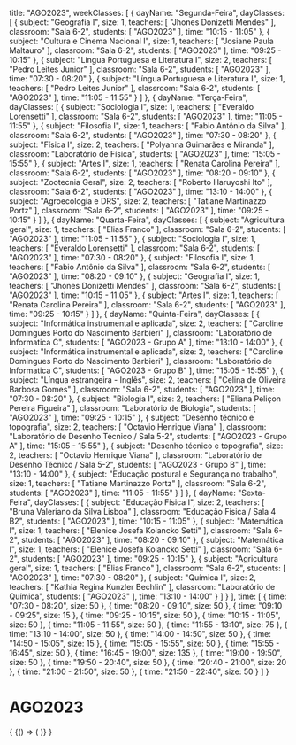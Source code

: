   title: "AGO2023",
  weekClasses: [
    {
      dayName: "Segunda-Feira",
      dayClasses: [
        {
          subject: "Geografia I",
          size: 1,
          teachers: [
            "Jhones Donizetti Mendes"
          ],
          classroom: "Sala 6-2",
          students: [
            "AGO2023"
          ],
          time: "10:15 - 11:05"
        },
        {
          subject: "Cultura e Cinema Nacional I",
          size: 1,
          teachers: [
            "Josiane Paula Maltauro"
          ],
          classroom: "Sala 6-2",
          students: [
            "AGO2023"
          ],
          time: "09:25 - 10:15"
        },
        {
          subject: "Língua Portuguesa e Literatura I",
          size: 2,
          teachers: [
            "Pedro Leites Junior"
          ],
          classroom: "Sala 6-2",
          students: [
            "AGO2023"
          ],
          time: "07:30 - 08:20"
        },
        {
          subject: "Língua Portuguesa e Literatura I",
          size: 1,
          teachers: [
            "Pedro Leites Junior"
          ],
          classroom: "Sala 6-2",
          students: [
            "AGO2023"
          ],
          time: "11:05 - 11:55"
        }
      ]
    },
    {
      dayName: "Terça-Feira",
      dayClasses: [
        {
          subject: "Sociologia I",
          size: 1,
          teachers: [
            "Everaldo Lorensetti"
          ],
          classroom: "Sala 6-2",
          students: [
            "AGO2023"
          ],
          time: "11:05 - 11:55"
        },
        {
          subject: "Filosofia I",
          size: 1,
          teachers: [
            "Fabio Antônio da Silva"
          ],
          classroom: "Sala 6-2",
          students: [
            "AGO2023"
          ],
          time: "07:30 - 08:20"
        },
        {
          subject: "Física I",
          size: 2,
          teachers: [
            "Polyanna Guimarães e Miranda"
          ],
          classroom: "Laboratório de Física",
          students: [
            "AGO2023"
          ],
          time: "15:05 - 15:55"
        },
        {
          subject: "Artes I",
          size: 1,
          teachers: [
            "Renata Carolina Pereira"
          ],
          classroom: "Sala 6-2",
          students: [
            "AGO2023"
          ],
          time: "08:20 - 09:10"
        },
        {
          subject: "Zootecnia Geral",
          size: 2,
          teachers: [
            "Roberto Haruyoshi Ito"
          ],
          classroom: "Sala 6-2",
          students: [
            "AGO2023"
          ],
          time: "13:10 - 14:00"
        },
        {
          subject: "Agroecologia e DRS",
          size: 2,
          teachers: [
            "Tatiane Martinazzo Portz"
          ],
          classroom: "Sala 6-2",
          students: [
            "AGO2023"
          ],
          time: "09:25 - 10:15"
        }
      ]
    },
    {
      dayName: "Quarta-Feira",
      dayClasses: [
        {
          subject: "Agricultura geral",
          size: 1,
          teachers: [
            "Elias Franco"
          ],
          classroom: "Sala 6-2",
          students: [
            "AGO2023"
          ],
          time: "11:05 - 11:55"
        },
        {
          subject: "Sociologia I",
          size: 1,
          teachers: [
            "Everaldo Lorensetti"
          ],
          classroom: "Sala 6-2",
          students: [
            "AGO2023"
          ],
          time: "07:30 - 08:20"
        },
        {
          subject: "Filosofia I",
          size: 1,
          teachers: [
            "Fabio Antônio da Silva"
          ],
          classroom: "Sala 6-2",
          students: [
            "AGO2023"
          ],
          time: "08:20 - 09:10"
        },
        {
          subject: "Geografia I",
          size: 1,
          teachers: [
            "Jhones Donizetti Mendes"
          ],
          classroom: "Sala 6-2",
          students: [
            "AGO2023"
          ],
          time: "10:15 - 11:05"
        },
        {
          subject: "Artes I",
          size: 1,
          teachers: [
            "Renata Carolina Pereira"
          ],
          classroom: "Sala 6-2",
          students: [
            "AGO2023"
          ],
          time: "09:25 - 10:15"
        }
      ]
    },
    {
      dayName: "Quinta-Feira",
      dayClasses: [
        {
          subject: "Informática instrumental e aplicada",
          size: 2,
          teachers: [
            "Caroline Domingues Porto do Nascimento Barbieri"
          ],
          classroom: "Laboratório de Informatica C",
          students: [
            "AGO2023 - Grupo A"
          ],
          time: "13:10 - 14:00"
        },
        {
          subject: "Informática instrumental e aplicada",
          size: 2,
          teachers: [
            "Caroline Domingues Porto do Nascimento Barbieri"
          ],
          classroom: "Laboratório de Informatica C",
          students: [
            "AGO2023 - Grupo B"
          ],
          time: "15:05 - 15:55"
        },
        {
          subject: "Língua estrangeira - Inglês",
          size: 2,
          teachers: [
            "Celina de Oliveira Barbosa Gomes"
          ],
          classroom: "Sala 6-2",
          students: [
            "AGO2023"
          ],
          time: "07:30 - 08:20"
        },
        {
          subject: "Biologia I",
          size: 2,
          teachers: [
            "Eliana Peliçon Pereira Figueira"
          ],
          classroom: "Laboratório de Biologia",
          students: [
            "AGO2023"
          ],
          time: "09:25 - 10:15"
        },
        {
          subject: "Desenho técnico e topografia",
          size: 2,
          teachers: [
            "Octavio Henrique Viana"
          ],
          classroom: "Laboratório de Desenho Técnico / Sala 5-2",
          students: [
            "AGO2023 - Grupo A"
          ],
          time: "15:05 - 15:55"
        },
        {
          subject: "Desenho técnico e topografia",
          size: 2,
          teachers: [
            "Octavio Henrique Viana"
          ],
          classroom: "Laboratório de Desenho Técnico / Sala 5-2",
          students: [
            "AGO2023 - Grupo B"
          ],
          time: "13:10 - 14:00"
        },
        {
          subject: "Educação postural e Segurança no trabalho",
          size: 1,
          teachers: [
            "Tatiane Martinazzo Portz"
          ],
          classroom: "Sala 6-2",
          students: [
            "AGO2023"
          ],
          time: "11:05 - 11:55"
        }
      ]
    },
    {
      dayName: "Sexta-Feira",
      dayClasses: [
        {
          subject: "Educação Física I",
          size: 2,
          teachers: [
            "Bruna Valeriano da Silva Lisboa"
          ],
          classroom: "Educação Física / Sala 4 B2",
          students: [
            "AGO2023"
          ],
          time: "10:15 - 11:05"
        },
        {
          subject: "Matemática I",
          size: 1,
          teachers: [
            "Elenice Josefa Kolancko Setti"
          ],
          classroom: "Sala 6-2",
          students: [
            "AGO2023"
          ],
          time: "08:20 - 09:10"
        },
        {
          subject: "Matemática I",
          size: 1,
          teachers: [
            "Elenice Josefa Kolancko Setti"
          ],
          classroom: "Sala 6-2",
          students: [
            "AGO2023"
          ],
          time: "09:25 - 10:15"
        },
        {
          subject: "Agricultura geral",
          size: 1,
          teachers: [
            "Elias Franco"
          ],
          classroom: "Sala 6-2",
          students: [
            "AGO2023"
          ],
          time: "07:30 - 08:20"
        },
        {
          subject: "Química I",
          size: 2,
          teachers: [
            "Kathia Regina Kunzler Bechlin"
          ],
          classroom: "Laboratório de Química",
          students: [
            "AGO2023"
          ],
          time: "13:10 - 14:00"
        }
      ]
    }
  ],
  time: [
    {
      time: "07:30 - 08:20",
      size: 50
    },
    {
      time: "08:20 - 09:10",
      size: 50
    },
    {
      time: "09:10 - 09:25",
      size: 15
    },
    {
      time: "09:25 - 10:15",
      size: 50
    },
    {
      time: "10:15 - 11:05",
      size: 50
    },
    {
      time: "11:05 - 11:55",
      size: 50
    },
    {
      time: "11:55 - 13:10",
      size: 75
    },
    {
      time: "13:10 - 14:00",
      size: 50
    },
    {
      time: "14:00 - 14:50",
      size: 50
    },
    {
      time: "14:50 - 15:05",
      size: 15
    },
    {
      time: "15:05 - 15:55",
      size: 50
    },
    {
      time: "15:55 - 16:45",
      size: 50
    },
    {
      time: "16:45 - 19:00",
      size: 135
    },
    {
      time: "19:00 - 19:50",
      size: 50
    },
    {
      time: "19:50 - 20:40",
      size: 50
    },
    {
      time: "20:40 - 21:00",
      size: 20
    },
    {
      time: "21:00 - 21:50",
      size: 50
    },
    {
      time: "21:50 - 22:40",
      size: 50
    }
  ]
}

# AGO2023

<div>
  {
    <BrowserOnly>
      {() => (
        <Grid
          title={data.title}
          weekClasses={data.weekClasses}
          time={data.time}
        />
      )}
    </BrowserOnly>
  }
</div>
